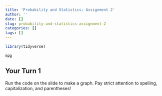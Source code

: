 ```yaml
---
title: 'Probability and Statistics: Assignment 2'
author: ''
date: []
slug: probability-and-statistics-assignment-2
categories: []
tags: []
---
```


```r
library(tidyverse)
```

```r
mpg
```


## Your Turn 1

Run the code on the slide to make a graph. Pay strict attention to spelling, capitalization, and parentheses!

```r

```